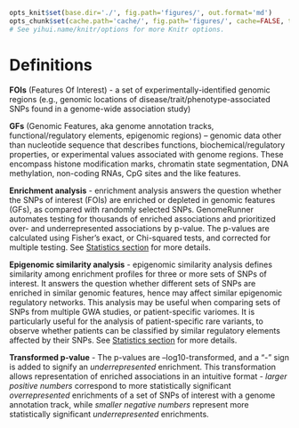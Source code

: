 ```r

opts_knit$set(base.dir='./', fig.path='figures/', out.format='md')
opts_chunk$set(cache.path='cache/', fig.path='figures/', cache=FALSE, tidy=TRUE, fig.keep='high', echo=TRUE, dpi=300, out.width=700, prompt=FALSE, comment='##', results='markup', eval=FALSE)
# See yihui.name/knitr/options for more Knitr options.
```

Definitions
========================================================

**FOIs** (Features Of Interest) - a set of experimentally-identified genomic regions (e.g., genomic locations of disease/trait/phenotype-associated SNPs found in a genome-wide association study)


**GFs** (Genomic Features, aka genome annotation tracks, functional/regulatory elements, epigenomic regions) – genomic data other than nucleotide sequence that describes functions, biochemical/regulatory properties, or experimental values associated with genome regions. These encompass histone modification marks, chromatin state segmentation, DNA methylation, non-coding RNAs, CpG sites and the like features.


**Enrichment analysis** - enrichment analysis answers the question whether the SNPs of interest (FOIs) are enriched or depleted in genomic features (GFs), as compared with randomly selected SNPs. GenomeRunner automates testing for thousands of enriched associations and prioritized over- and underrepresented associations by p-value. The p-values are calculated using Fisher's exact, or Chi-squared tests, and corrected for multiple testing. See [Statistics section](../statistics/enrichment.md) for more details.


**Epigenomic similarity analysis** - epigenomic similarity analysis defines similarity among enrichment profiles for three or more sets of SNPs of interest. It answers the question whether different sets of SNPs are enriched in similar genomic features, hence may affect similar epigenomic regulatory networks. This analysis may be useful when comparing sets of SNPs from multiple GWA studies, or patient-specific variomes. It is particularly useful for the analysis of patient-specific rare variants, to observe whether patients can be classified by similar regulatory elements affected by their SNPs. See [Statistics section](../statistics/similarity.md) for more details.

**Transformed p-value** - The p-values are –log10-transformed, and a “-” sign is added to signify an *underrepresented* enrichment.  This transformation allows representation of enriched associations in an intuitive format - *larger positive numbers* correspond to more statistically significant *overrepresented* enrichments of a set of SNPs of interest with a genome annotation track, while *smaller negative numbers* represent more statistically significant *underrepresented* enrichments. 
